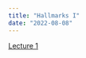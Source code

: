 ```yaml
---
title: "Hallmarks I"
date: "2022-08-08"
---
```


 [Lecture 1](http://csfg-algonquin.concordia.ca/~hallett/cancer-genetics-lectures/lecture_2.m4a)